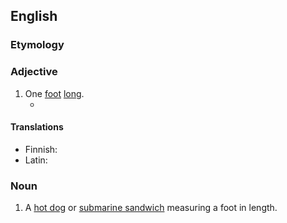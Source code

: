 ==English==

===Etymology===
{{compound|en|foot|long}}

===Adjective===
{{en-adj|-}}

# One [[foot]] [[long]].
#* {{quote-text|en|year=1934|author={{w|George Orwell}}|title={{w|Burmese Days}}|chapter=5|url=http://www.gutenberg.net.au/ebooks02/0200051h.html|passage=Like carved teak statues with '''footlong''' cigars stuck in their wooden faces, the two old creatures gazed at the 'Ingaleikma' as English yokels might gaze at a Zulu warrior in full regalia.}}

====Translations====
{{trans-top|one foot long}}
* Finnish: {{t+|fi|[[jalka|jalan]] [[pituinen]]}}
* Latin: {{t|la|pedālis}}
{{trans-mid}}
{{trans-bottom}}

===Noun===
{{en-noun}}

# A [[hot dog]] or [[submarine sandwich]] measuring a foot in length.